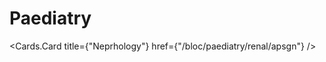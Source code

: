 # Paediatry


<Cards>
  <Cards.Card
    title={"Neonatology"}
    href={"/bloc/paediatry/neonatology/neonatal-jaundice"}
  />
  <Cards.Card title={"Infection"} href={"/bloc/paediatry/infection/dhf"} />
  <Cards.Card
    title={"Central Nervous System"}
    href={"/bloc/paediatry/cns/febrile-convulsion"}
  />
  <Cards.Card
    title={"Cardiovascular System"}
    href={"/bloc/paediatry/cvs/ventricular-septal-defect"}
  />
  <Cards.Card
    title={"Respiratory System"}
    href={"/bloc/paediatry/respiratory/asthma"}
  />
  <Cards.Card
    title={"Gastro-intestinal System"}
    href={"/bloc/paediatry/gi/diarrhoea"}
  />
  <Cards.Card
    title={"Haematology"}
    href={"/bloc/paediatry/haematology/acute-lymphoblastic-leukemia"}
  />

  <Cards.Card title={"Neprhology"} href={"/bloc/paediatry/renal/apsgn"} />
</Cards>
